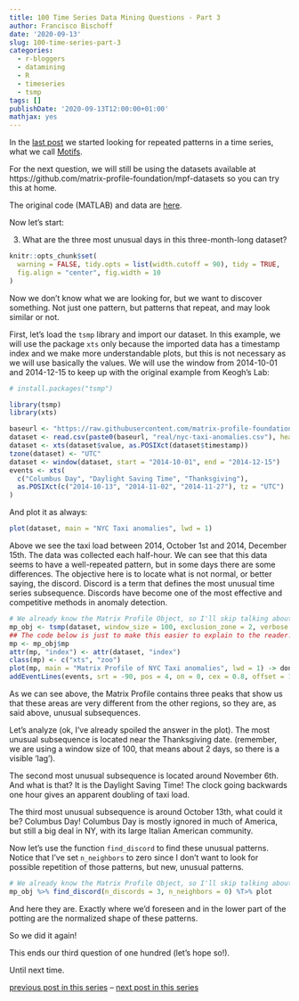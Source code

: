 ```yaml
---
title: 100 Time Series Data Mining Questions - Part 3
author: Francisco Bischoff
date: '2020-09-13'
slug: 100-time-series-part-3
categories:
  - r-bloggers
  - datamining
  - R
  - timeseries
  - tsmp
tags: []
publishDate: '2020-09-13T12:00:00+01:00'
mathjax: yes
---
```


In the [last post](/posts/100-time-series-part-2) we started looking for repeated patterns in a time series, what we call [Motifs](https://en.wikipedia.org/wiki/Motif).

For the next question, we will still be using the datasets available at https://github.com/matrix-profile-foundation/mpf-datasets so you can try this at home.

The original code (MATLAB) and data are [here](https://www.cs.ucr.edu/~eamonn/HundredQuestions.zip).

Now let's start:

3. What are the three most unusual days in this three-month-long dataset?

```r
knitr::opts_chunk$set(
  warning = FALSE, tidy.opts = list(width.cutoff = 90), tidy = TRUE,
  fig.align = "center", fig.width = 10
)
```

Now we don't know what we are looking for, but we want to discover something. Not just one pattern, but patterns that repeat, and may look similar or not.

First, let's load the `tsmp` library and import our dataset. In this example, we will use the package `xts` only because the imported data has a timestamp index and we make more understandable plots, but this is not necessary as we will use basically the values. We will use the window from 2014-10-01 and 2014-12-15 to keep up with the original example from Keogh's Lab:

```r
# install.packages("tsmp")

library(tsmp)
library(xts)

baseurl <- "https://raw.githubusercontent.com/matrix-profile-foundation/mpf-datasets/a3a3c08a490dd0df29e64cb45dbb355855f4bcb2/"
dataset <- read.csv(paste0(baseurl, "real/nyc-taxi-anomalies.csv"), header = TRUE)
dataset <- xts(dataset$value, as.POSIXct(dataset$timestamp))
tzone(dataset) <- "UTC"
dataset <- window(dataset, start = "2014-10-01", end = "2014-12-15")
events <- xts(
  c("Columbus Day", "Daylight Saving Time", "Thanksgiving"),
  as.POSIXct(c("2014-10-13", "2014-11-02", "2014-11-27"), tz = "UTC")
)
```

And plot it as always:

```r
plot(dataset, main = "NYC Taxi anomalies", lwd = 1)
```

Above we see the taxi load between 2014, October 1st and 2014, December 15th. The data was collected each half-hour.
We can see that this data seems to have a well-repeated pattern, but in some days there are some differences. The objective here is to locate what is not normal, or better saying, the discord. Discord is a term that defines the most unusual time series subsequence. Discords have become one of the most effective and competitive methods in anomaly detection.

```r
# We already know the Matrix Profile Object, so I'll skip talking about it.
mp_obj <- tsmp(dataset, window_size = 100, exclusion_zone = 2, verbose = 1)
## The code below is just to make this easier to explain to the reader.
mp <- mp_obj$mp
attr(mp, "index") <- attr(dataset, "index")
class(mp) <- c("xts", "zoo")
plot(mp, main = "Matrix Profile of NYC Taxi anomalies", lwd = 1) -> dontplotnow
addEventLines(events, srt = -90, pos = 4, on = 0, cex = 0.8, offset = 1.5, col = c(3, 2, 1), lwd = 2)
```
As we can see above, the Matrix Profile contains three peaks that show us that these areas are very different from the other regions, so they are, as said above, unusual subsequences.

Let's analyze (ok, I've already spoiled the answer in the plot). The most unusual subsequence is located near the Thanksgiving date. (remember, we are using a window size of 100, that means about 2 days, so there is a visible 'lag').

The second most unusual subsequence is located around November 6th. And what is that? It is the Daylight Saving Time! The clock going backwards one hour gives an apparent doubling of taxi load.

The third most unusual subsequence is around October 13th, what could it be? Columbus Day! Columbus Day is mostly ignored in much of America, but still a big deal in NY, with its large Italian American community.


Now let's use the function `find_discord` to find these unusual patterns. Notice that I've set `n_neighbors` to zero since I don't want to look for possible repetition of those patterns, but new, unusual patterns.

```r
# We already know the Matrix Profile Object, so I'll skip talking about it.
mp_obj %>% find_discord(n_discords = 3, n_neighbors = 0) %T>% plot
```

And here they are. Exactly where we'd foreseen and in the lower part of the potting are the normalized shape of these patterns.

So we did it again!

This ends our third question of one hundred (let's hope so!).

Until next time. 

[previous post in this series](/posts/100-time-series-part-2) -- [next post in this series](/posts/100-time-series-part-4)
